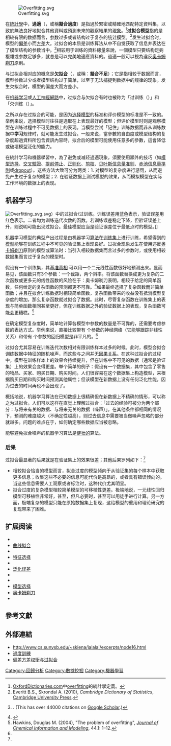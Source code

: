 {{NoteTA
|G1=IT
|1=zh-hans:过拟合; zh-hant:過適;
|2=zh-hans:拟合; zh-hant:調適;
|3=zh-hans:数据集; zh-hant:資料集;
|4=zh-hans:数据; zh-hant:資料;
|5=zh-hans:样本; zh-hant:範例;
|6=zh-hans:欠拟合; zh-hant:乏適;
|7=zh-hans:信息; zh-hant:資訊;
|8=zh-hans:泛化; zh-hant:一般化;
|9=zh-hans:噪音; zh-hant:雜訊;
}}

[[Image:Overfitting.svg|thumb]]

在[[統計學|統計學]]中，'''過適'''（{{lang-en|'''overfitting'''}}，或稱'''擬合過度'''）是指過於緊密或精確地匹配特定資料集，以致於無法良好地拟合其他資料或預測未來的觀察結果的[[現象|現象]]。<ref>[[OxfordDictionaries.com|OxfordDictionaries.com]]中[https://en.oxforddictionaries.com/definition/overfitting overfitting]的統計學定義。</ref>'''过拟合模型'''指的是相较有限的数据而言，[[参数|参数]]过多或者结构过于复杂的[[统计模型|统计模型]]。<ref name="CDS">Everitt B.S., Skrondal A. (2010), ''Cambridge Dictionary of Statistics'', [[Cambridge_University_Press|Cambridge University Press]].</ref>发生过拟合时，模型的[[偏差|偏差]]小而[[方差|方差]]大。过拟合的本质是训练算法从{{le|统计噪声|Statistical noise}}中不自觉获取了信息并表达在了模型结构的参数当中。<ref name="BA2002">{{Citation |last=Burnham |first=K. P. |last2=Anderson |first2=D. R. |year=2002 |title=Model Selection and Multimodel Inference |edition=2nd |publisher=Springer-Verlag }}. (This has over 44000 citations on [[Google_Scholar|Google Scholar]].)</ref>{{rp|45}}相较用于训练的資料總量來說，一個模型只要结构足夠複雜或参数足够多，就总是可以完美地適應資料的。過適一般可以視為違反[[奥卡姆剃刀|奥卡姆剃刀]]原則。

与过拟合相对应的概念是'''[[欠拟合|欠拟合]]'''（{{lang-en|'''underfitting'''}}，或稱：'''擬合不足'''）；它是指相较于数据而言，模型参数过少或者模型结构过于简单，以至于无法捕捉到数据中的规律的现象。发生欠拟合时，模型的偏差大而方差小。

在[[机器学习|机器学习]]或[[人工神經網路|人工神經網路]]中，过拟合与欠拟合有时也被称为「过训练（{{lang-en|overtraining}}）」和「欠训练（{{lang-en|undertraining}}）」。

之所以存在过拟合的可能，是因为[[模型选择|选择模型]]的标准和评价模型的标准是不一致的。举例来说，选择模型时往往是选取在{{le|训练数据|training_data}}上表现最好的模型；但评价模型时则是观察模型在训练过程中不可见数据上的表现。当模型尝试「记住」训练数据而非从训练数据中'''学习'''规律时，就可能发生过拟合。一般来说，當參數的自由度或模型结构的复杂度超過資料所包含資訊內容時，拟合后的模型可能使用任意多的參數，這會降低或破壞模型泛化的能力。

在統計学习和機器學習中，為了避免或减轻過適現象，須要使用額外的技巧（如[[模型选择|模型选择]]、[[交叉驗證|交叉驗證]]、[[提前停止|提前停止]]、[[正则化_(计算机科学)|正则化]]、[[决策树剪枝|剪枝]]、[[贝叶斯信息量准则|贝叶斯信息量准则]]、[[赤池信息量準則|赤池信息量準則]]或[[dropout|dropout]]）。{{citation needed|在treatment learning中，使用最小最佳支援值（{{lang-en|minimum best support value}}）來避免過適。}}这些方法大致可分为两类：1. 对模型的复杂度进行惩罚，从而避免产生过于复杂的模型；2. 在验证数据上测试模型的效果，从而模拟模型在实际工作环境的数据上的表现。

== 机器学习 ==

[[Image:Overfitting_svg.svg|thumb]]）中的过拟合/过训练。训练误差用蓝色表示，验证误差用红色表示。二者均为训练迭代次数的函数。若训练误差稳定下降，但验证误差上升，则说明可能出现过拟合。最佳模型应当是验证误差位于最低点时的模型。]]

机器学习模型的典型产出过程是由机器学习[[算法|算法]]在[[训练集|训练集]]上进行训练，希望得到的[[科學模型|模型]]能够在训练过程中不可见的验证集上表现良好。过拟合现象发生在使用违反[[奥卡姆剃刀|奥卡姆剃刀]]原则的模型或算法时：当引入相较数据集而言过多的参数时，或使用相较数据集而言过于复杂的模型时。

假设有一个训练集，其[[基准真相|基准真相]] {{math|y}} 可以用一个二元线性函数很好地预测出来。显而易见，该函数只有3个参数：一个截距，两个斜率。将该函数替换成更为复杂的二次函数或更多元的线性函数的风险在于：奥卡姆剃刀表明，相较于给定的简单函数，任何给定的复杂函数的预测都更不可靠。<ref name="OTCB">{{cite book |author1=Francesco Pezzella， Mahvash Tavassoli， David Kerr |title=Oxford Textbook of Cancer Biology |publisher=Oxford University Press}}</ref>{{rp|358}}如果最终选择了复杂函数而非简单函数；并且在拟合训练数据时相较简单函数，复杂函数带来的收益没有抵消模型复杂度的增加，那么复杂函数就过拟合了数据。此时，尽管复杂函数在训练集上的表现与简单函数相同甚至更好，但在训练数据之外的验证数据上的表现，复杂函数可能会更糟糕。<ref name=hawkins>Hawkins, Douglas M. (2004), "The problem of overfitting", ''[[Journal_of_Chemical_Information_and_Modeling|Journal of Chemical Information and Modeling]]'', 44.1: 1–12.</ref>

在确定模型复杂度时，简单地计算各模型中参数的数量是不可靠的，还需要考虑参数的表达方式。举例来说，直接比较带有 {{math|m}} 个参数的神经网络（它能够跟踪非线性关系）和带有 {{math|n}} 个参数的回归模型是非平凡的。<ref name=hawkins />

过拟合尤其容易在训练迭代次数相对有限训练样本过多的时候。此时，模型会拟合训练数据中特征的随机噪声，而这些与{{le|目标函数|Function_approximation}}之间并无[[因果关系|因果关系]]。在这种过拟合的过程中，模型在训练样本上的效果会持续提升，但在训练中不可见的数据（通常是验证集）上的效果会变得更差。举个简单的例子：假设有一个数据集，其中包含了零售的物品、买家、购买日期、购买时间。人们很容易在这个数据集上构造模型，来根据购买日期和购买时间预测其他属性；但该模型在新数据上没有任何泛化性能，因为过去的时间再也不会出现了。

概括地说，机器学习算法在已知数据上很精确但在新数据上不精确的情形，可以称之为过拟合。人们可以这样在直觉上理解过拟合：「过去的经验可被分为两个部分：与将来有关的数据、与将来无关的数据（噪声）」。在其他条件都相同的情况下，预测的难度越大（不确定性越高），则过去信息中需要被当做噪声忽略的部分就越多。问题的难点在于，如何确定哪些数据应当被忽略。

能够避免拟合噪声的机器学习算法是[[健壮性_(计算机科学)|健壮的]]算法。

=== 后果 ===

过拟合最显著的后果就是在验证集上的效果很差；其他后果罗列如下：<ref name=hawkins/>

* 相较拟合恰当的模型而言，拟合过度的模型倾向于从验证集的每个样本中获取更多信息；收集这些不必要的信息可能代价是高昂的，或者具有错误倾向的。当这些信息需要人工观察或者标注时，这种代价尤其明显。
* 拟合过度的复杂模型相较简单模型的可移植性更差。极端地说，一元线性回归模型可移植性非常好，甚至，但凡必要时，甚至可以用徒手进行计算。另一方面，极端复杂的模型只能在原始数据集上复现，这给模型的重用和理论研究的复现带来了困难。

== 扩展阅读 ==
{{Div col|colwidth=20em}}
* {{le|偏差-方差权衡|Bias–variance tradeoff}}
* [[曲线拟合|曲线拟合]]
* {{le|数据清洗|Data dredging}}
* [[特征选择|特征选择]]
* {{le|Freedman悖论|Freedman's paradox}}
* [[泛化误差|泛化误差]]
* {{le|拟合程度|Goodness of fit}}
* {{tsl|en|Life-time of correlation|Life-time of correlation}}
* [[模型选择|模型选择]]
* [[奥卡姆剃刀|奥卡姆剃刀]]
* {{tsl|en|VC dimension|VC dimension}}
{{Div col end}}

== 參考文獻 ==
{{Reflist}}

== 外部連結 ==
* http://www.cs.sunysb.edu/~skiena/jaialai/excerpts/node16.html
* [http://www.vcclab.org/articles/tetko.html#overtraining 過度訓練]{{en}}
* [https://liam.page/2017/03/25/bias-variance-tradeoff/ 偏差方差权衡与过拟合] {{zh}}

[[Category:回歸分析|Category:回歸分析]]
[[Category:數據挖掘|Category:數據挖掘]]
[[Category:機器學習|Category:機器學習]]